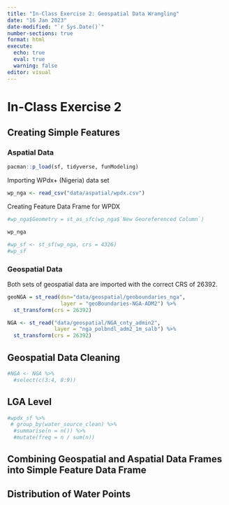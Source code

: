 ```yaml
---
title: "In-Class Exercise 2: Geospatial Data Wrangling"
date: "16 Jan 2023"
date-modified: "`r Sys.Date()`"
number-sections: true
format: html
execute: 
  echo: true
  eval: true
  warning: false
editor: visual
---
```


# In-Class Exercise 2

## Creating Simple Features

### Aspatial Data

```r
pacman::p_load(sf, tidyverse, funModeling)
```

Importing WPdx+ (Nigeria) data set

```r
wp_nga <- read_csv("data/aspatial/wpdx.csv")
```

Creating Feature Data Frame for WPDX

```r
#wp_nga$Geometry = st_as_sfc(wp_nga$`New Georeferenced Column`)
```

```r
wp_nga
```

```r
#wp_sf <- st_sf(wp_nga, crs = 4326)
#wp_sf
```

### Geospatial Data

Both sets of geospatial data are imported with the correct CRS of 26392.

```r
geoNGA = st_read(dsn="data/geospatial/geoboundaries_nga", 
                 layer = "geoBoundaries-NGA-ADM2") %>%
  st_transform(crs = 26392)
```

```r
NGA <- st_read("data/geospatial/NGA_cnty_admin2",
               layer = "nga_polbndl_adm2_1m_salb") %>%
  st_transform(crs = 26392)
```

## Geospatial Data Cleaning

```r
#NGA <- NGA %>%
  #select(c(3:4, 8:9))
```

## LGA Level

```r
#wpdx_sf %>%
 # group_by(water_source_clean) %>%
  #summarise(n = n()) %>%
  #mutate(freq = n / sum(n))
```

## Combining Geospatial and Aspatial Data Frames into Simple Feature Data Frame

## Distribution of Water Points
